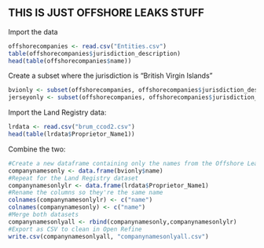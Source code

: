 

## THIS IS JUST OFFSHORE LEAKS STUFF

Import the data

```r
offshorecompanies <- read.csv("Entities.csv")
table(offshorecompanies$jurisdiction_description)
head(table(offshorecompanies$name))
```

Create a subset where the jurisdiction is "British Virgin Islands"

```r
bvionly <- subset(offshorecompanies, offshorecompanies$jurisdiction_description == 'British Virgin Islands')
jerseyonly <- subset(offshorecompanies, offshorecompanies$jurisdiction_description == 'Jersey')
```

Import the Land Registry data:

```r
lrdata <- read.csv("brum_ccod2.csv")
head(table(lrdata$Proprietor_Name1))
```

Combine the two:


```r
#Create a new dataframe containing only the names from the Offshore Leaks subset
companynamesonly <- data.frame(bvionly$name)
#Repeat for the Land Registry dataset
companynamesonlylr <- data.frame(lrdata$Proprietor_Name1)
#Rename the columns so they're the same name
colnames(companynamesonlylr) <- c("name")
colnames(companynamesonly) <- c("name")
#Merge both datasets
companynamesonlyall <- rbind(companynamesonly,companynamesonlylr)
#Export as CSV to clean in Open Refine
write.csv(companynamesonlyall, "companynamesonlyall.csv")
```
